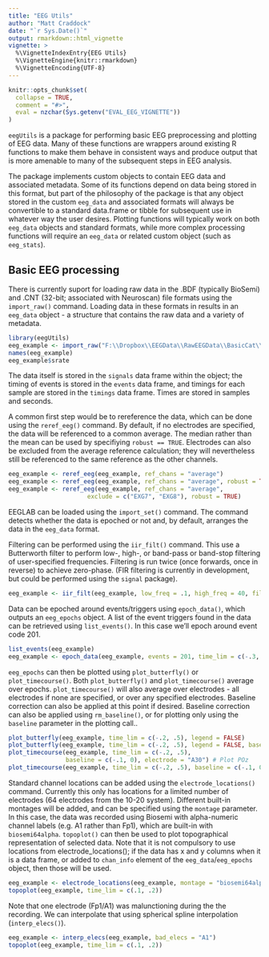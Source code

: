 ```yaml
---
title: "EEG Utils"
author: "Matt Craddock"
date: "`r Sys.Date()`"
output: rmarkdown::html_vignette
vignette: >
  %\VignetteIndexEntry{EEG Utils}
  %\VignetteEngine{knitr::rmarkdown}
  %\VignetteEncoding{UTF-8}
---
```


```r
knitr::opts_chunk$set(
  collapse = TRUE,
  comment = "#>",
  eval = nzchar(Sys.getenv("EVAL_EEG_VIGNETTE"))
)
```

`eegUtils` is a package for performing basic EEG preprocessing and plotting of EEG data. Many of these functions are wrappers around existing R functions to make them behave in consistent ways and produce output that is more amenable to many of the subsequent steps in EEG analysis.

The package implements custom objects to contain EEG data and associated metadata. Some of its functions depend on data being stored in this format, but part of the philosophy of the package is that any object stored in the custom `eeg_data` and associated formats will always be convertible to a standard data.frame or tibble for subsequent use in whatever way the user desires. Plotting functions will typically work on both `eeg_data` objects and standard formats, while more complex processing functions will require an `eeg_data` or related custom object (such as `eeg_stats`).

## Basic EEG processing

There is currently suport for loading raw data in the .BDF (typically BioSemi) and .CNT (32-bit; associated with Neuroscan) file formats using the `import_raw()` command. Loading data in these formats in results in an `eeg_data` object - a structure that contains the raw data and a variety of metadata.

```r
library(eegUtils)
eeg_example <- import_raw("F:\\Dropbox\\EEGData\\RawEEGData\\BasicCat\\S2B1.bdf")
names(eeg_example)
eeg_example$srate
```

The data itself is stored in the `signals` data frame within the object; the timing of events is stored in the `events` data frame, and timings for each sample are stored in the `timings` data frame. Times are stored in samples and seconds.

A common first step would be to rereference the data, which can be done using the `reref_eeg()` command. By default, if no electrodes are specified, the data will be referenced to a common average. The median rather than the mean can be used by specifiying `robust == TRUE`. Electrodes can also be excluded from the average reference calculation; they will nevertheless still be referenced to the same reference as the other channels.

```r
eeg_example <- reref_eeg(eeg_example, ref_chans = "average")
eeg_example <- reref_eeg(eeg_example, ref_chans = "average", robust = TRUE)
eeg_example <- reref_eeg(eeg_example, ref_chans = "average",
                      exclude = c("EXG7", "EXG8"), robust = TRUE)
```

EEGLAB can be loaded using the `import_set()` command. The command detects whether the data is epoched or not and, by default, arranges the data in the `eeg_data` format.

Filtering can be performed using the `iir_filt()` command. This use a Butterworth filter to perform low-, high-, or band-pass or band-stop filtering of user-specified frequencies. Filtering is run twice (once forwards, once in reverse) to achieve zero-phase. (FIR filtering is currently in development, but could be performed using the `signal` package).

```r
eeg_example <- iir_filt(eeg_example, low_freq = .1, high_freq = 40, filter_order = 3) #specify a bandpass filter
```

Data can be epoched around events/triggers using `epoch_data()`, which outputs an `eeg_epochs` object. A list of the event triggers found in the data can be retrieved using `list_events()`. In this case we’ll epoch around event code 201.

```r
list_events(eeg_example)
eeg_example <- epoch_data(eeg_example, events = 201, time_lim = c(-.3, .75))
```

`eeg_epochs` can then be plotted using `plot_butterfly()` or `plot_timecourse()`. Both `plot_butterfly()` and `plot_timecourse()` average over epochs. `plot_timecourse()` will also average over electrodes - all electrodes if none are specified, or over any specified electrodes. Baseline correction can also be applied at this point if desired. Baseline correction can also be applied using `rm_baseline()`, or for plotting only using the `baseline` parameter in the plotting call..

```r
plot_butterfly(eeg_example, time_lim = c(-.2, .5), legend = FALSE)
plot_butterfly(eeg_example, time_lim = c(-.2, .5), legend = FALSE, baseline = c(-.1, 0))
plot_timecourse(eeg_example, time_lim = c(-.2, .5),
                baseline = c(-.1, 0), electrode = "A30") # Plot POz
plot_timecourse(eeg_example, time_lim = c(-.2, .5), baseline = c(-.1, 0), electrode = "B6") # Plot Fz
```

Standard channel locations can be added using the `electrode_locations()` command. Currently this only has locations for a limited number of electrodes (64 electrodes from the 10-20 system). Different built-in montages will be added, and can be specified using the `montage` parameter. In this case, the data was recorded using Biosemi with alpha-numeric channel labels (e.g. A1 rather than Fp1), which are built-in with `biosemi64alpha`. `topoplot()` can then be used to plot topographical representation of selected data. Note that it is not compulsory to use locations from electrode_locations(); if the data has x and y columns when it is a data frame, or added to `chan_info` element of the `eeg_data`/`eeg_epochs` object, then those will be used.

```r
eeg_example <- electrode_locations(eeg_example, montage = "biosemi64alpha")
topoplot(eeg_example, time_lim = c(.1, .2))
```

Note that one electrode (Fp1/A1) was malunctioning during the the recording. We can interpolate that using spherical spline interpolation (`interp_elecs()`).

```r
eeg_example <- interp_elecs(eeg_example, bad_elecs = "A1")
topoplot(eeg_example, time_lim = c(.1, .2))
```
